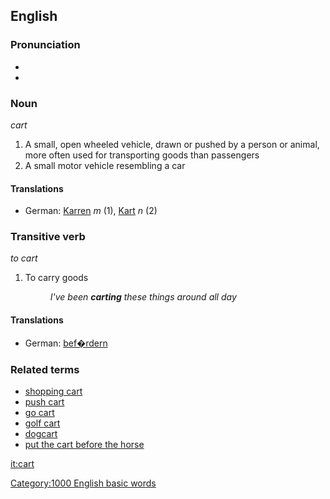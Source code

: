 ==English==

===Pronunciation===
*{{audio|En-us-cart.ogg|Audio (US)}}
*{{audio|en-us-inlandnorth-cart.ogg|Audio (US-Inland North)}}
=== Noun ===
''cart''

# A small, open wheeled vehicle, drawn or pushed by a person or animal, more often used for transporting goods than passengers
# A small motor vehicle resembling a car

====Translations====
*German: [[Karren]] ''m'' (1), [[Kart]] ''n'' (2)

=== Transitive verb ===
''to cart''

# To carry goods
#: ''I've been '''carting''' these things around all day''

====Translations====
*German: [[bef�rdern]]

=== Related terms ===

* [[shopping cart]]
* [[push cart]]
* [[go cart]]
* [[golf cart]]
* [[dogcart]]
* [[put the cart before the horse]]

[[it:cart]]
[[Category:1000 English basic words]]